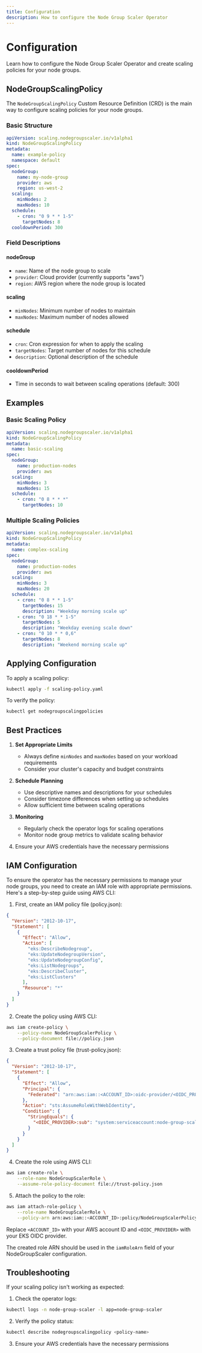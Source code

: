 ```yaml
---
title: Configuration
description: How to configure the Node Group Scaler Operator
---
```


# Configuration

Learn how to configure the Node Group Scaler Operator and create scaling policies for your node groups.

## NodeGroupScalingPolicy

The `NodeGroupScalingPolicy` Custom Resource Definition (CRD) is the main way to configure scaling policies for your node groups.

### Basic Structure

```yaml
apiVersion: scaling.nodegroupscaler.io/v1alpha1
kind: NodeGroupScalingPolicy
metadata:
  name: example-policy
  namespace: default
spec:
  nodeGroup:
    name: my-node-group
    provider: aws
    region: us-west-2
  scaling:
    minNodes: 2
    maxNodes: 10
  schedule:
    - cron: "0 9 * * 1-5"
      targetNodes: 8
  cooldownPeriod: 300
```

### Field Descriptions

#### nodeGroup

- `name`: Name of the node group to scale
- `provider`: Cloud provider (currently supports "aws")
- `region`: AWS region where the node group is located

#### scaling

- `minNodes`: Minimum number of nodes to maintain
- `maxNodes`: Maximum number of nodes allowed

#### schedule

- `cron`: Cron expression for when to apply the scaling
- `targetNodes`: Target number of nodes for this schedule
- `description`: Optional description of the schedule

#### cooldownPeriod

- Time in seconds to wait between scaling operations (default: 300)

## Examples

### Basic Scaling Policy

```yaml
apiVersion: scaling.nodegroupscaler.io/v1alpha1
kind: NodeGroupScalingPolicy
metadata:
  name: basic-scaling
spec:
  nodeGroup:
    name: production-nodes
    provider: aws
  scaling:
    minNodes: 3
    maxNodes: 15
  schedule:
    - cron: "0 8 * * *"
      targetNodes: 10
```

### Multiple Scaling Policies

```yaml
apiVersion: scaling.nodegroupscaler.io/v1alpha1
kind: NodeGroupScalingPolicy
metadata:
  name: complex-scaling
spec:
  nodeGroup:
    name: production-nodes
    provider: aws
  scaling:
    minNodes: 3
    maxNodes: 20
  schedule:
    - cron: "0 8 * * 1-5"
      targetNodes: 15
      description: "Weekday morning scale up"
    - cron: "0 18 * * 1-5"
      targetNodes: 5
      description: "Weekday evening scale down"
    - cron: "0 10 * * 0,6"
      targetNodes: 8
      description: "Weekend morning scale up"
```

## Applying Configuration

To apply a scaling policy:

```bash
kubectl apply -f scaling-policy.yaml
```

To verify the policy:

```bash
kubectl get nodegroupscalingpolicies
```

## Best Practices

1. **Set Appropriate Limits**

   - Always define `minNodes` and `maxNodes` based on your workload requirements
   - Consider your cluster's capacity and budget constraints

2. **Schedule Planning**

   - Use descriptive names and descriptions for your schedules
   - Consider timezone differences when setting up schedules
   - Allow sufficient time between scaling operations

3. **Monitoring**

   - Regularly check the operator logs for scaling operations
   - Monitor node group metrics to validate scaling behavior

4. Ensure your AWS credentials have the necessary permissions

## IAM Configuration

To ensure the operator has the necessary permissions to manage your node groups, you need to create an IAM role with appropriate permissions. Here's a step-by-step guide using AWS CLI:

1. First, create an IAM policy file (policy.json):

```json
{
  "Version": "2012-10-17",
  "Statement": [
    {
      "Effect": "Allow",
      "Action": [
        "eks:DescribeNodegroup",
        "eks:UpdateNodegroupVersion",
        "eks:UpdateNodegroupConfig",
        "eks:ListNodegroups",
        "eks:DescribeCluster",
        "eks:ListClusters"
      ],
      "Resource": "*"
    }
  ]
}
```

2. Create the policy using AWS CLI:

```bash
aws iam create-policy \
    --policy-name NodeGroupScalerPolicy \
    --policy-document file://policy.json
```

3. Create a trust policy file (trust-policy.json):

```json
{
  "Version": "2012-10-17",
  "Statement": [
    {
      "Effect": "Allow",
      "Principal": {
        "Federated": "arn:aws:iam::<ACCOUNT_ID>:oidc-provider/<OIDC_PROVIDER>"
      },
      "Action": "sts:AssumeRoleWithWebIdentity",
      "Condition": {
        "StringEquals": {
          "<OIDC_PROVIDER>:sub": "system:serviceaccount:node-group-scaler:node-group-scaler"
        }
      }
    }
  ]
}
```

4. Create the role using AWS CLI:

```bash
aws iam create-role \
    --role-name NodeGroupScalerRole \
    --assume-role-policy-document file://trust-policy.json
```

5. Attach the policy to the role:

```bash
aws iam attach-role-policy \
    --role-name NodeGroupScalerRole \
    --policy-arn arn:aws:iam::<ACCOUNT_ID>:policy/NodeGroupScalerPolicy
```

Replace `<ACCOUNT_ID>` with your AWS account ID and `<OIDC_PROVIDER>` with your EKS OIDC provider.

The created role ARN should be used in the `iamRoleArn` field of your NodeGroupScaler configuration.

## Troubleshooting

If your scaling policy isn't working as expected:

1. Check the operator logs:

```bash
kubectl logs -n node-group-scaler -l app=node-group-scaler
```

2. Verify the policy status:

```bash
kubectl describe nodegroupscalingpolicy <policy-name>
```

3. Ensure your AWS credentials have the necessary permissions
